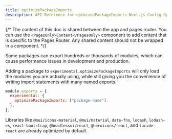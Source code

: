 ```yaml
---
title: optimizePackageImports
description: API Reference for optmizedPackageImports Next.js Config Option
---
```


{/* The content of this doc is shared between the app and pages router. You can use the `<PagesOnly>Content</PagesOnly>` component to add content that is specific to the Pages Router. Any shared content should not be wrapped in a component. */}

Some packages can export hundreds or thousands of modules, which can cause performance issues in development and production.

Adding a package to `experimental.optimizePackageImports` will only load the modules you are actually using, while still giving you the convenience of writing import statements with many named exports.

```js filename="next.config.js"
module.exports = {
  experimental: {
    optimizePackageImports: ["package-name"],
  },
};
```

Libraries like `@mui/icons-material`, `@mui/material`, `date-fns`, `lodash`, `lodash-es`, `react-bootstrap`, `@headlessui/react`, `@heroicons/react`, and `lucide-react` are already optimized by default.
